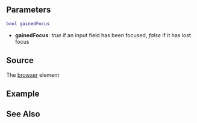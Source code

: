 
{{Client_event}}
{{New feature/item|3.0150|1.5||
This event is triggered when the input focus inside a browser has changed.
}}

==Parameters== 
<syntaxhighlight lang="lua">
bool gainedFocus
</syntaxhighlight>
*'''gainedFocus''': ''true'' if an input field has been focused, ''false'' if it has lost focus

==Source==
The [[/Element/Browser.md|browser]] element

==Example== 
{{Needs_Example}}

==See Also==
{{CEF_events}}